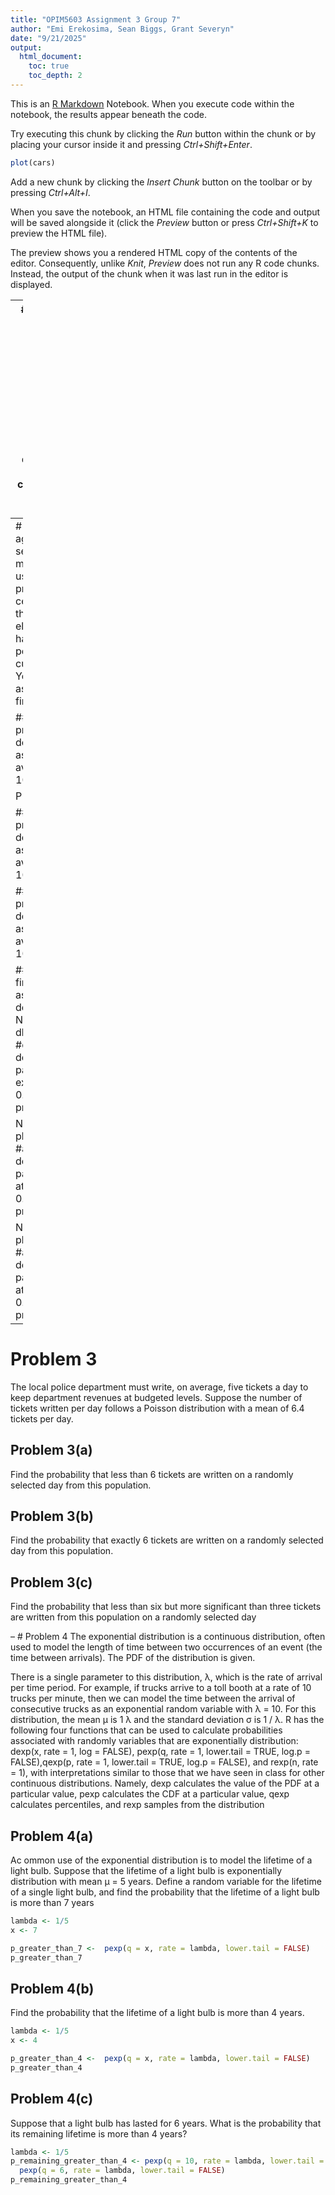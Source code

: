 ```yaml
---
title: "OPIM5603 Assignment 3 Group 7"
author: "Emi Erekosima, Sean Biggs, Grant Severyn"
date: "9/21/2025"
output:
  html_document:
    toc: true
    toc_depth: 2
---
```


This is an [R Markdown](http://rmarkdown.rstudio.com) Notebook. When you execute code within the notebook, the results appear beneath the code. 

Try executing this chunk by clicking the *Run* button within the chunk or by placing your cursor inside it and pressing *Ctrl+Shift+Enter*. 

```r
plot(cars)
```

Add a new chunk by clicking the *Insert Chunk* button on the toolbar or by pressing *Ctrl+Alt+I*.

When you save the notebook, an HTML file containing the code and output will be saved alongside it (click the *Preview* button or press *Ctrl+Shift+K* to preview the HTML file).

The preview shows you a rendered HTML copy of the contents of the editor. Consequently, unlike *Knit*, *Preview* does not run any R code chunks. Instead, the output of the chunk when it was last run in the editor is displayed.

--
# Problem 1
 Imagine you are the manager of an engineering company and there is a project that you want to bid on. Your civil engineering group tells you that the fixed costs for this project are 500,000 dollars, and that there are also additional design costs of 6,000 dollars per day and construction costs of 5,000 dollars per day. The number of days estimated for completion of the project falls between 15 and 21 days as shown in the given table.
 
## Problem 1(a)
 Let X be the number of days it takes to complete an upcoming project. Create vector
xValues which stores the values that X can take which have positive probability, and a
vector pmfValues, which, in each coordinate, stores the associated probabilities of the values appearing in xValues.
```r
xValues <- c(seq(15, 21, 1))
pmfValues <- c(0.1, 0.15, 0.2, 0.2, 0.15, 0.1, 0.1)
```
 
## Problem 1(b)
What is the probability that the number of days it takes to complete an upcoming project is greater than or equal to 18?
```r
more_than_18_days <- sum(pmfValues[4:7])
more_than_18_days
```

 
## Problem 1(c)
What is the expected value of X?
```r
expected_value <- sum(xValues * pmfValues)
expected_value
```

 
## Problem 1(d)
What is the variance of X?
```r
variance <- sum((xValues-expected_value)^2*pmfValues)
variance
```

 
--
# Problem 2
As a purchasing agent, you are responsible for selecting sources of supply for manufactured components to use in your firm’s production process. The salesman for a certain supplier indicates that the supplier can supply an electronic sub-assembly that has an average defect rate of 2 per 100—well below your current supplier’s defect rate. You accept 100 sub-assemblies for evaluation, and find that there were 6 defects.
 
## Problem 2(a)
What is the probability of finding exactly 6 defects in a batch of 100 sub-assemblies assuming an average defect rate of 2 per 100?

P(Y=6)
```r
defects2a <- dbinom(x=6, size=100, prob=0.02)
defects2a
```

 
## Problem 2(b)
What is the probability of finding at least 6 defects in a batch of 100 sub-assemblies assuming an average defect rate of 2 per 100?
P(Y>=6)
```r
defects2b <-1-pbinom(5,size=100,prob=0.02)
defects2b
```

 
## Problem 2(c)
What is the probability of finding at most 3 defects in a batch of 100 sub-assemblies assuming an average defect rate of 2 per 100?
```r
defects2c <-pbinom(3,size=100,prob=0.02)
defects2c
```

 
## Problem 2(d)
Repeat the first three parts of this problem assuming that the average defect rate is 6 per 100.
```r
NewDefects2a <- dbinom(6,size=100,prob=0.06) #exactly 6 defects, w/ avg 6 defects/100
answer1 <- paste("Rerunning problem 2a, exactly 6 defects prob = 0.06:",NewDefects2a)
print(answer1)

NewDefects2b <-1-pbinom(5,size=100,prob=0.06) #at least 6 defects, w/ avg 6 defects/100
answer2 <- paste("Rerunning problem 2b, at least 6 defects prob = 0.06:",NewDefects2b)
print(answer2)

NewDefects2c <-pbinom(3,size=100,prob=0.06) #at most 3 defects, w/ avg 6 defects/100
answer3 <- paste("Rerunning problem 2c, at most 3 defects prob = 0.06:",NewDefects2c)
print(answer3)
```


--
# Problem 3
 The local police department must write, on average, five tickets a day to keep department revenues at budgeted levels. Suppose the number of tickets written per day follows a Poisson distribution with a mean of 6.4 tickets per day.
 
## Problem 3(a)
 Find the probability that less than 6 tickets are written on a randomly selected day from this population.
 
## Problem 3(b)
Find the probability that exactly 6 tickets are written on a randomly selected day from this population.
 
## Problem 3(c)
 Find the probability that less than six but more significant than three tickets are written from this population on a randomly selected day

--
# Problem 4
 The exponential distribution is a continuous distribution, often used to model the length of time between two occurrences of an event (the time between arrivals). The PDF of the distribution is given.
 
  There is a single parameter to this distribution, λ, which is the rate of arrival per time period. For example, if trucks arrive to a toll booth at a rate of 10 trucks per minute, then we can model the time between the arrival of consecutive trucks as an exponential random variable with λ = 10. For this distribution, the mean µ is 1
λ and the standard deviation σ is 1 / λ. 
  R has the following four functions that can be used to calculate probabilities associated with randomly variables that are exponentially distribution: dexp(x, rate = 1, log = FALSE), pexp(q, rate = 1, lower.tail = TRUE, log.p = FALSE),qexp(p, rate = 1, lower.tail = TRUE, log.p = FALSE), and rexp(n, rate = 1), with interpretations similar to those that we have seen in class for other continuous distributions. Namely, dexp calculates the value of the PDF at a particular value, pexp calculates the CDF at a particular value, qexp calculates percentiles, and rexp samples from the distribution
 
## Problem 4(a)
 Ac ommon use of the exponential distribution is to model the lifetime of a light bulb. Suppose that the lifetime of a light bulb is exponentially distribution with mean µ = 5 years. Define a random variable for the lifetime of a single light bulb, and find the probability that the lifetime of a light bulb is more than 7 years
```r
lambda <- 1/5
x <- 7

p_greater_than_7 <-  pexp(q = x, rate = lambda, lower.tail = FALSE)
p_greater_than_7
```
 
 
## Problem 4(b)
 Find the probability that the lifetime of a light bulb is more than 4 years.

```r
lambda <- 1/5
x <- 4

p_greater_than_4 <-  pexp(q = x, rate = lambda, lower.tail = FALSE)
p_greater_than_4
```
 
 
## Problem 4(c)
Suppose that a light bulb has lasted for 6 years. What is the probability that its remaining lifetime is more than 4 years?
```r
lambda <- 1/5
p_remaining_greater_than_4 <- pexp(q = 10, rate = lambda, lower.tail = FALSE) /
  pexp(q = 6, rate = lambda, lower.tail = FALSE)
p_remaining_greater_than_4
```

